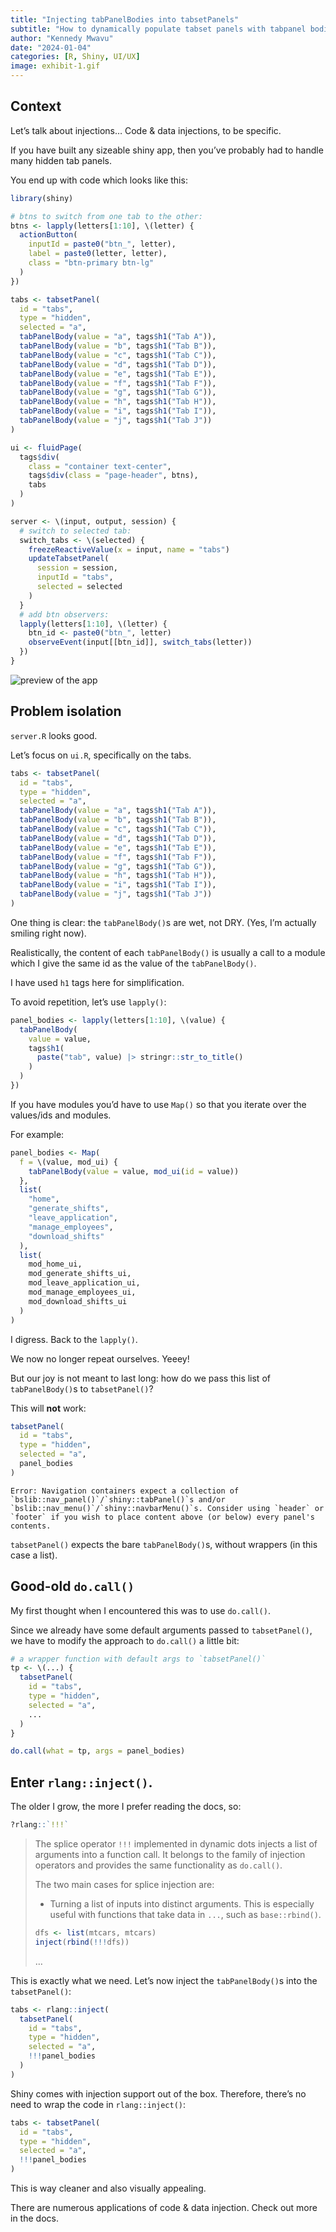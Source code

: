 ```yaml
---
title: "Injecting tabPanelBodies into tabsetPanels"
subtitle: "How to dynamically populate tabset panels with tabpanel bodies"
author: "Kennedy Mwavu"
date: "2024-01-04"
categories: [R, Shiny, UI/UX]
image: exhibit-1.gif
---
```


## Context

Let's talk about injections... Code & data injections, to be specific.

If you have built any sizeable shiny app, then you've probably had to handle
many hidden tab panels.

You end up with code which looks like this:

```.r
library(shiny)
```

```.r
# btns to switch from one tab to the other:
btns <- lapply(letters[1:10], \(letter) {
  actionButton(
    inputId = paste0("btn_", letter),
    label = paste0(letter, letter),
    class = "btn-primary btn-lg"
  )
})

tabs <- tabsetPanel(
  id = "tabs",
  type = "hidden",
  selected = "a",
  tabPanelBody(value = "a", tags$h1("Tab A")),
  tabPanelBody(value = "b", tags$h1("Tab B")),
  tabPanelBody(value = "c", tags$h1("Tab C")),
  tabPanelBody(value = "d", tags$h1("Tab D")),
  tabPanelBody(value = "e", tags$h1("Tab E")),
  tabPanelBody(value = "f", tags$h1("Tab F")),
  tabPanelBody(value = "g", tags$h1("Tab G")),
  tabPanelBody(value = "h", tags$h1("Tab H")),
  tabPanelBody(value = "i", tags$h1("Tab I")),
  tabPanelBody(value = "j", tags$h1("Tab J"))
)

ui <- fluidPage(
  tags$div(
    class = "container text-center",
    tags$div(class = "page-header", btns),
    tabs
  )
)
```

```.r
server <- \(input, output, session) {
  # switch to selected tab:
  switch_tabs <- \(selected) {
    freezeReactiveValue(x = input, name = "tabs")
    updateTabsetPanel(
      session = session,
      inputId = "tabs",
      selected = selected
    )
  }
  # add btn observers:
  lapply(letters[1:10], \(letter) {
    btn_id <- paste0("btn_", letter)
    observeEvent(input[[btn_id]], switch_tabs(letter))
  })
}
```

![](./exhibit-1.gif){alt="preview of the app"}

## Problem isolation

`server.R` looks good.

Let's focus on `ui.R`, specifically on the tabs.

```r
tabs <- tabsetPanel(
  id = "tabs",
  type = "hidden",
  selected = "a",
  tabPanelBody(value = "a", tags$h1("Tab A")),
  tabPanelBody(value = "b", tags$h1("Tab B")),
  tabPanelBody(value = "c", tags$h1("Tab C")),
  tabPanelBody(value = "d", tags$h1("Tab D")),
  tabPanelBody(value = "e", tags$h1("Tab E")),
  tabPanelBody(value = "f", tags$h1("Tab F")),
  tabPanelBody(value = "g", tags$h1("Tab G")),
  tabPanelBody(value = "h", tags$h1("Tab H")),
  tabPanelBody(value = "i", tags$h1("Tab I")),
  tabPanelBody(value = "j", tags$h1("Tab J"))
)
```

One thing is clear: the `tabPanelBody()`s are wet, not DRY. (Yes, I'm actually
smiling right now).

Realistically, the content of each `tabPanelBody()` is usually a call to a
module which I give the same id as the value of the `tabPanelBody()`.

I have used `h1` tags here for simplification.

To avoid repetition, let's use `lapply()`:

```r
panel_bodies <- lapply(letters[1:10], \(value) {
  tabPanelBody(
    value = value,
    tags$h1(
      paste("tab", value) |> stringr::str_to_title()
    )
  )
})
```

If you have modules you'd have to use `Map()` so that you iterate
over the values/ids and modules.

For example:

```r
panel_bodies <- Map(
  f = \(value, mod_ui) {
    tabPanelBody(value = value, mod_ui(id = value))
  },
  list(
    "home",
    "generate_shifts",
    "leave_application",
    "manage_employees",
    "download_shifts"
  ),
  list(
    mod_home_ui,
    mod_generate_shifts_ui,
    mod_leave_application_ui,
    mod_manage_employees_ui,
    mod_download_shifts_ui
  )
)
```

I digress. Back to the `lapply()`.

We now no longer repeat ourselves. Yeeey!

But our joy is not meant to last long: how do we pass this list of
`tabPanelBody()`s to `tabsetPanel()`?

This will **not** work:

```r
tabsetPanel(
  id = "tabs",
  type = "hidden",
  selected = "a",
  panel_bodies
)
```

```
Error: Navigation containers expect a collection of `bslib::nav_panel()`/`shiny::tabPanel()`s and/or `bslib::nav_menu()`/`shiny::navbarMenu()`s. Consider using `header` or `footer` if you wish to place content above (or below) every panel's contents.
```

`tabsetPanel()` expects the bare `tabPanelBody()`s, without wrappers (in this
case a list).

## Good-old `do.call()`

My first thought when I encountered this was to use `do.call()`.

Since we already have some default arguments passed to `tabsetPanel()`, we have
to modify the approach to `do.call()` a little bit:

```r
# a wrapper function with default args to `tabsetPanel()`
tp <- \(...) {
  tabsetPanel(
    id = "tabs",
    type = "hidden",
    selected = "a",
    ...
  )
}

do.call(what = tp, args = panel_bodies)
```

## Enter `rlang::inject()`.

The older I grow, the more I prefer reading the docs, so:

```r
?rlang::`!!!`
```

> The splice operator `⁠!!!`⁠ implemented in dynamic dots injects a list of arguments into a function call. It belongs to the family of injection operators and provides the same functionality as `do.call()`.
>
> The two main cases for splice injection are:
>
> - Turning a list of inputs into distinct arguments. This is especially useful with functions that take data in `...`, such as `base::rbind()`.
    ```r
    dfs <- list(mtcars, mtcars)
    inject(rbind(!!!dfs))
    ```
> ...

This is exactly what we need. Let's now inject the `tabPanelBody()`s into the
`tabsetPanel()`:

```r
tabs <- rlang::inject(
  tabsetPanel(
    id = "tabs",
    type = "hidden",
    selected = "a",
    !!!panel_bodies
  )
)
```

Shiny comes with injection support out of the box. Therefore, there's no need to
wrap the code in `rlang::inject()`:

```r
tabs <- tabsetPanel(
  id = "tabs",
  type = "hidden",
  selected = "a",
  !!!panel_bodies
)
```

This is way cleaner and also visually appealing.

There are numerous applications of code & data injection. Check out more in the docs.
